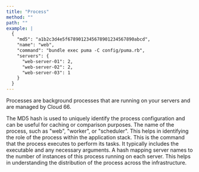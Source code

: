 ```yaml
---
title: "Process"
method: ""
path: ""
example: |
  {
    "md5": "a1b2c3d4e5f6789012345678901234567890abcd",
    "name": "web",
    "command": "bundle exec puma -C config/puma.rb",
    "servers": {
      "web-server-01": 2,
      "web-server-02": 2,
      "web-server-03": 1
    }
  }
---
```


Processes are background processes that are running on your servers and are managed by Cloud 66.

<Model>
    <ModelProperty name="md5" type="string">
        The MD5 hash is used to uniquely identify the process configuration and can be useful for caching or comparison purposes.
    </ModelProperty>
    <ModelProperty name="name" type="string">
        The name of the process, such as "web", "worker", or "scheduler". This helps in identifying the role of the process within the application stack.
    </ModelProperty>
    <ModelProperty name="command" type="string">
        This is the command that the process executes to perform its tasks. It typically includes the executable and any necessary arguments.
    </ModelProperty>
    <ModelProperty name="servers" type="object">
        A hash mapping server names to the number of instances of this process running on each server. This helps in understanding the distribution of the process across the infrastructure.
    </ModelProperty>
</Model>